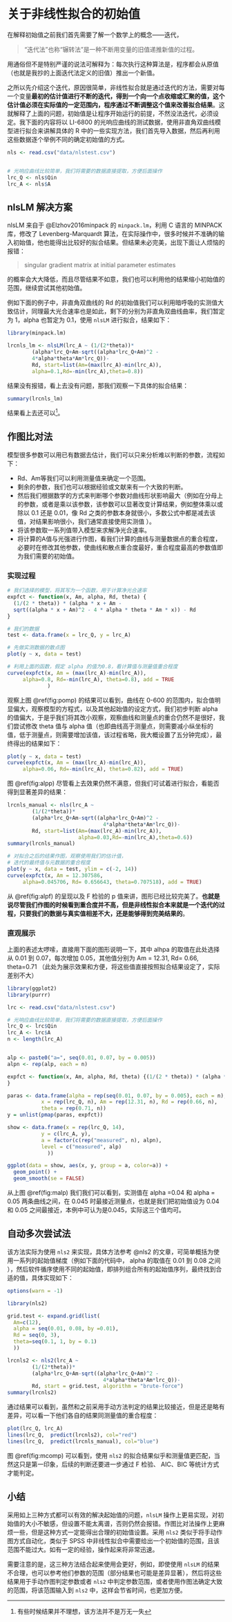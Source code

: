 # 关于非线性拟合的初始值

在解释初始值之前我们首先需要了解一个数学上的概念——迭代，

>“迭代法”也称“辗转法”是一种不断用变量的旧值递推新值的过程。

用通俗但不是特别严谨的说法可解释为：每次执行这种算法是，程序都会从原值（也就是我抄的上面迭代法定义的旧值）推出一个新值。

之所以先介绍这个迭代，原因很简单，非线性拟合就是通过迭代的方法，需要对每一个变量**最初的估计值进行不断的迭代，得到一个向一个点收缩或汇聚的值，这个估计值必须在实际值的一定范围内，程序通过不断调整这个值来改善拟合结果**。这就解释了上面的问题，初始值是让程序开始运行的前提，不然没法迭代，必须设定。我下面的内容将以 LI-6800 的光响应曲线的测试数据，使用非直角双曲线模型进行拟合来讲解具体的 R 中的一些实现方法，我们首先导入数据，然后再利用这些数据逐个举例不同的确定初始值的方式。

```r
nls <- read.csv("data/nlstest.csv")


# 光响应曲线比较简单，我们将需要的数据直接提取，方便后面操作
lrc_Q <- nls$Qin
lrc_A <- nls$A

```

## nlsLM 解决方案

nlsLM 来自于 @Elzhov2016minpack 的 `minpack.lm`，利用 C 语言的 MINPACK 库，修改了 Levenberg-Marquardt 算法，在实际操作中，很多时候并不准确的输入初始值，他也能得出比较好的拟合结果。但结果未必完美，出现下面让人烦恼的报错：

> singular gradient matrix at initial parameter estimates

的概率会大大降低，而且尽管结果不如意，我们也可以利用他的结果缩小初始值的范围，继续尝试其他初始值。

例如下面的例子中，非直角双曲线的 Rd 的初始值我们可以利用暗呼吸的实测值大致估计，同理最大光合速率也是如此，剩下的分别为非直角双曲线曲率，我们暂定为 1，alpha 也暂定为 0.1，使用 `nlsLM` 进行拟合，结果如下：

```r
library(minpack.lm)

lrcnls_lm <- nlsLM(lrc_A ~ (1/(2*theta))*
        (alpha*lrc_Q+Am-sqrt((alpha*lrc_Q+Am)^2 - 
        4*alpha*theta*Am*lrc_Q))- 
        Rd, start=list(Am=(max(lrc_A)-min(lrc_A)),
        alpha=0.1,Rd=-min(lrc_A),theta=0.8)) 
```

结果没有报错，看上去没有问题，那我们观察一下具体的拟合结果：

```r
summary(lrcnls_lm)
```

结果看上去还可以^[有些时候结果并不理想，该方法并不是万无一失]。

## 作图比对法

模型很多参数可以用已有数据去估计，我们可以只来分析难以判断的参数，流程如下：

* Rd、Am等我们可以利用测量值来确定一个范围。
* 剩余的参数，我们也可以根据经验或文献来有一个大致的判断。
* 然后我们根据数学的方式来判断哪个参数对曲线形状影响最大（例如在分母上的参数，或者是乘以该参数，该参数可以显著改变计算结果，例如整体乘以或除以 0.1 还是 0.01，像 Rd  之类的参数本身就很小，多数公式中都是减去该值，对结果影响很小，我们通常直接使用实测值 ）。
* 将该参数取一系列值带入模型来求解净光合速率。
* 将计算的A值与光强进行作图，看我们计算的曲线与测量数据点的重合程度，必要时在修改其他参数，使曲线和散点重合度最好，重合程度最高的参数值即为我们需要的初始值。

### 实现过程

```r
# 我们选择的模型，将其写为一个函数，用于计算净光合速率
expfct <- function(x, Am, alpha, Rd, theta) {
  (1/(2 * theta)) * (alpha * x + Am - 
  sqrt((alpha * x + Am)^2 - 4 * alpha * theta * Am * x)) - Rd
}

# 我们的数据
test <- data.frame(x = lrc_Q, y = lrc_A)
```

```r
# 先做实测数据的散点图
plot(y ~ x, data = test)

# 利用上面的函数，假定 alpha 的值为0.8，看计算值与测量值重合程度
curve(expfct(x, Am = (max(lrc_A)-min(lrc_A)),
     alpha=0.8, Rd=-min(lrc_A), theta=0.8), add = TRUE
             )
```

观察上图 \@ref(fig:pomp) 的结果可以看到，曲线在 0-600 的范围内，拟合值明显偏大，观察模型的方程式，以及其他起始值的设定方式，我们初步判断 alpha 的值偏大，于是乎我们将其改小观察，观察曲线和测量点的重合仍然不是很好，我们尝试修改 theta 值与 alpha 值（也即曲线高于测量点，则需要减小纵坐标的值，低于测量点，则需要增加该值，该过程省略，我大概设置了五分钟完成），最终得出的结果如下：


```r
plot(y ~ x, data = test)
curve(expfct(x, Am = (max(lrc_A)-min(lrc_A)),
     alpha=0.06, Rd=-min(lrc_A), theta=0.82), add = TRUE)
```

图 \@ref(fig:alpp) 尽管看上去效果仍然不满意，但我们可试着进行拟合，看能否得到显著差异的结果：

```r
lrcnls_manual <- nls(lrc_A ~ 
        (1/(2*theta))*
        (alpha*lrc_Q+Am-sqrt((alpha*lrc_Q+Am)^2 - 
                               4*alpha*theta*Am*lrc_Q))- 
        Rd, start=list(Am=(max(lrc_A)-min(lrc_A)),
                       alpha=0.03,Rd=-min(lrc_A),theta=0.6))
summary(lrcnls_manual)
```


```r
# 对拟合之后的结果作图，观察使用我们的估计值，
# 迭代的最终值与元数据的重合程度
plot(y ~ x, data = test, ylim = c(-2, 14))
curve(expfct(x, Am = 12.307586,
     alpha=0.045706, Rd= 0.656643, theta=0.707518), add = TRUE)
```

从 \@ref(fig:alpf) 的呈现以及 F 检验的 p 值来讲，图形已经比较完美了。**也就是说尽管我们作图的时候看到重合度并不高，但是非线性拟合本来就是一个迭代的过程，只要我们的数据与真实值相差不大，还是能够得到完美结果的**。

### 直观展示

上面的表述太啰嗦，直接用下面的图形说明一下，其中 alhpa 的取值在此处选择从 0.01 到 0.07，每次增加 0.05，其他值分别为 Am = 12.31, Rd= 0.66, theta=0.71 （此处为展示效果和方便，将这些值直接按照拟合结果设定了，实际差别不大）

```r
library(ggplot2)
library(purrr)

lrc <- read.csv("data/nlstest.csv")

# 光响应曲线比较简单，我们将需要的数据直接提取，方便后面操作
lrc_Q <- lrc$Qin
lrc_A <- lrc$A
n <- length(lrc_A)


alp <- paste0("a=", seq(0.01, 0.07, by = 0.005))
alpn <- rep(alp, each = n)

expfct <- function(x, Am, alpha, Rd, theta) {(1/(2 * theta)) * (alpha * x + Am - sqrt((alpha * x + Am)^2 - 4 * alpha * theta * Am * x)) - Rd
}

paras <- data.frame(alpha = rep(seq(0.01, 0.07, by = 0.005), each = n), 
           x = rep(lrc_Q, n), Am = rep(12.31, n), Rd = rep(0.66, n), 
           theta = rep(0.71, n))
y = unlist(pmap(paras, expfct))

show <- data.frame(x = rep(lrc_Q, 14),
           y = c(lrc_A, y), 
           a = factor(c(rep("measured", n), alpn),
           level = c("measured", alp)
             ))

ggplot(data = show, aes(x, y, group = a, color=a)) + 
  geom_point() + 
  geom_smooth(se = FALSE) 
```

从上图 \@ref(fig:malp) 我们我们可以看到，实测值在 alpha =0.04 和 alpha = 0.05 两条曲线之间，在 0.045 时最接近测量点，也就是我们把初始值设为 0.04 和 0.05 之间最接近，本例中可认为是0.045，实际这三个值均可。

## 自动多次尝试法

该方法实际为使用 `nls2` 来实现，具体方法参考 @nls2 的文章，可简单概括为使用一系列的起始值梯度（例如下面的代码中， alpha 的取值在 0.01 到 0.08 之间 ），然后软件循序使用不同的起始值，即排列组合所有的起始值序列，最终找到合适的值，具体实现如下：

```r
options(warn = -1)
```

```r
library(nls2)

grid.test <- expand.grid(list(
  Am=c(12),
  alpha = seq(0.01, 0.08, by =0.01),
  Rd = seq(0, 3),
  theta=seq(0.1, 1, by = 0.1)
  ))

lrcnls2 <- nls2(lrc_A ~ 
        (1/(2*theta))*
        (alpha*lrc_Q+Am-sqrt((alpha*lrc_Q+Am)^2 - 
                               4*alpha*theta*Am*lrc_Q))- 
        Rd, start = grid.test, algorithm = "brute-force")
summary(lrcnls2)
```

通过结果可以看到，虽然和之前采用手动方法判定的结果比较接近，但是还是略有差异，可以看一下他们各自的结果同测量值的重合程度：

```r
plot(lrc_Q, lrc_A)
lines(lrc_Q,  predict(lrcnls2), col="red")
lines(lrc_Q,  predict(lrcnls_manual), col="blue")
```


图 \@ref(fig:mcomp) 可以看到，使用 `nls2` 的拟合结果似乎和测量值更匹配，当然这只是第一印象，后续的判断还要进一步通过 F 检验、 AIC、BIC 等统计方式才能判定。

## 小结

采用如上三种方式都可以有效的解决起始值的问题，`nlsLM` 操作上更易实现，对初始值的大小不敏感，但设置不能太离谱，否则仍然会报错。作图比对法操作上更麻烦一些，但是这种方式一定能得出合理的初始值设置。采用 `nls2` 类似于将手动作图方式自动化，类似于 SPSS 中非线性拟合中需要给出一个初始值的范围，且该范围不能过大。如有一定的经验，操作起来将非常迅速。

需要注意的是，这三种方法结合起来使用会更好，例如，即使使用 `nlsLM` 的结果不合理，也可以参考他们参数的范围（部分结果也可能是差异显著），然后将这些结果用于手动作图判定参数或者 `nls2` 中判定参数范围，或者使用作图法确定大致的范围，将该范围输入到 `nls2` 中，这样会节省时间，也更加方便。


\cleardoublepage
